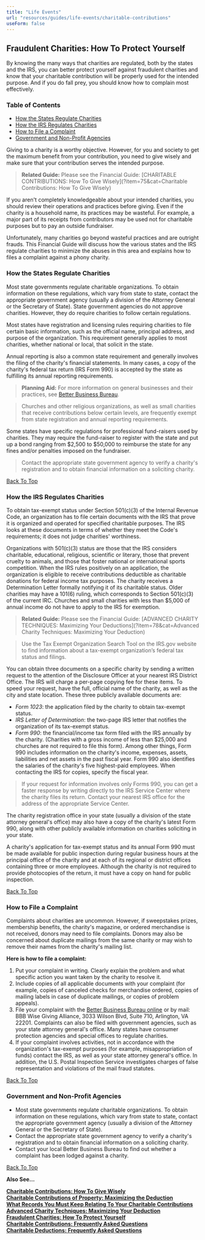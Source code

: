 ```yaml
---
title: "Life Events"
url: "resources/guides/life-events/charitable-contributions"
useForm: false
---
```

  
Fraudulent Charities: How To Protect Yourself
---------------------------------------------

By knowing the many ways that charities are regulated, both by the states and the IRS, you can better protect yourself against fraudulent charities and know that your charitable contribution will be properly used for the intended purpose. And if you do fall prey, you should know how to complain most effectively.

### Table of Contents

*   [How the States Regulate Charities](#1)
*   [How the IRS Regulates Charities](#2)
*   [How to File a Complaint](#3)
*   [Government and Non-Profit Agencies](#4)

Giving to a charity is a worthy objective. However, for you and society to get the maximum benefit from your contribution, you need to give wisely and make sure that your contribution serves the intended purpose.

> **Related Guide:** Please see the Financial Guide: [CHARITABLE CONTRIBUTIONS: How To Give Wisely](?item=75&cat=Charitable Contributions: How To Give Wisely)

If you aren't completely knowledgeable about your intended charities, you should review their operations and practices before giving. Even if the charity is a household name, its practices may be wasteful. For example, a major part of its receipts from contributors may be used not for charitable purposes but to pay an outside fundraiser.

Unfortunately, many charities go beyond wasteful practices and are outright frauds. This Financial Guide will discuss how the various states and the IRS regulate charities to minimize the abuses in this area and explains how to files a complaint against a phony charity.

### How the States Regulate Charities

Most state governments regulate charitable organizations. To obtain information on these regulations, which vary from state to state, contact the appropriate government agency (usually a division of the Attorney General or the Secretary of State). State government agencies do not approve charities. However, they do require charities to follow certain regulations.

Most states have registration and licensing rules requiring charities to file certain basic information, such as the official name, principal address, and purpose of the organization. This requirement generally applies to most charities, whether national or local, that solicit in the state.

Annual reporting is also a common state requirement and generally involves the filing of the charity's financial statements. In many cases, a copy of the charity's federal tax return (IRS Form 990) is accepted by the state as fulfilling its annual reporting requirements.

> **Planning Aid:** For more information on general businesses and their practices, see [Better Business Bureau](http://www.bbb.org).

> Churches and other religious organizations, as well as small charities that receive contributions below certain levels, are frequently exempt from state registration and annual reporting requirements.

Some states have specific regulations for professional fund-raisers used by charities. They may require the fund-raiser to register with the state and put up a bond ranging from $2,500 to $50,000 to reimburse the state for any fines and/or penalties imposed on the fundraiser.

> Contact the appropriate state government agency to verify a charity's registration and to obtain financial information on a soliciting charity.

[Back To Top](#top)

### How the IRS Regulates Charities

To obtain tax-exempt status under Section 501(c)(3) of the Internal Revenue Code, an organization has to file certain documents with the IRS that prove it is organized and operated for specified charitable purposes. The IRS looks at these documents in terms of whether they meet the Code's requirements; it does not judge charities' worthiness.

Organizations with 501(c)(3) status are those that the IRS considers charitable, educational, religious, scientific or literary, those that prevent cruelty to animals, and those that foster national or international sports competition. When the IRS rules positively on an application, the organization is eligible to receive contributions deductible as charitable donations for federal income tax purposes. The charity receives a Determination Letter formally notifying it of its charitable status. Older charities may have a 101(6) ruling, which corresponds to Section 501(c)(3) of the current IRC. Churches and small charities with less than $5,000 of annual income do not have to apply to the IRS for exemption.

> **Related Guide:** Please see the Financial Guide: [ADVANCED CHARITY TECHNIQUES: Maximizing Your Deductions](?item=78&cat=Advanced Charity Techniques: Maximizing Your Deduction)

> Use the Tax Exempt Organization Search Tool on the IRS.gov website to find information about a tax-exempt organization’s federal tax status and filings.

You can obtain three documents on a specific charity by sending a written request to the attention of the Disclosure Officer at your nearest IRS District Office. The IRS will charge a per-page copying fee for these items. To speed your request, have the full, official name of the charity, as well as the city and state location. These three publicly available documents are:

*   _Form 1023_: the application filed by the charity to obtain tax-exempt status.
*   _IRS Letter of Determination_: the two-page IRS letter that notifies the organization of its tax-exempt status.
*   _Form 990_: the financial/income tax form filed with the IRS annually by the charity. (Charities with a gross income of less than $25,000 and churches are not required to file this form). Among other things, Form 990 includes information on the charity's income, expenses, assets, liabilities and net assets in the past fiscal year. Form 990 also identifies the salaries of the charity's five highest-paid employees. When contacting the IRS for copies, specify the fiscal year.

> If your request for information involves only Forms 990, you can get a faster response by writing directly to the IRS Service Center where the charity files its return. Contact your nearest IRS office for the address of the appropriate Service Center.

The charity registration office in your state (usually a division of the state attorney general's office) may also have a copy of the charity's latest Form 990, along with other publicly available information on charities soliciting in your state.

A charity's application for tax-exempt status and its annual Form 990 must be made available for public inspection during regular business hours at the principal office of the charity and at each of its regional or district offices containing three or more employees. Although the charity is not required to provide photocopies of the return, it must have a copy on hand for public inspection.

[Back To Top](#top)

### How to File a Complaint

Complaints about charities are uncommon. However, if sweepstakes prizes, membership benefits, the charity's magazine, or ordered merchandise is not received, donors may need to file complaints. Donors may also be concerned about duplicate mailings from the same charity or may wish to remove their names from the charity's mailing list.

**Here is how to file a complaint:**

1.  Put your complaint in writing. Clearly explain the problem and what specific action you want taken by the charity to resolve it.
2.  Include copies of all applicable documents with your complaint (for example, copies of canceled checks for merchandise ordered, copies of mailing labels in case of duplicate mailings, or copies of problem appeals).
3.  File your complaint with the [Better Business Bureau online](https://give.org/charity-inquiry-new) or by mail: BBB Wise Giving Alliance, 3033 Wilson Blvd, Suite 710, Arlington, VA 22201. Complaints can also be filed with government agencies, such as your state attorney general's office. Many states have consumer protection agencies and special offices to regulate charities.
4.  If your complaint involves activities, not in accordance with the organization's tax-exempt purposes (for example, misappropriation of funds) contact the IRS, as well as your state attorney general's office. In addition, the U.S. Postal Inspection Service investigates charges of false representation and violations of the mail fraud statutes.

[Back To Top](#top)

### Government and Non-Profit Agencies

*   Most state governments regulate charitable organizations. To obtain information on these regulations, which vary from state to state, contact the appropriate government agency (usually a division of the Attorney General or the Secretary of State).
*   Contact the appropriate state government agency to verify a charity's registration and to obtain financial information on a soliciting charity.
*   Contact your local Better Business Bureau to find out whether a complaint has been lodged against a charity.

[Back To Top](#top)

**Also See...**

[**Charitable Contributions: How To Give Wisely**](/resources/guides/life-events/charitable-contributions-fg)  
[**Charitable Contributions of Property: Maximizing the Deduction**](/resources/guides/life-events/charitable-contributions-property-fg)  
[**What Records You Must Keep Relating To Your Charitable Contributions**](/resources/guides/life-events/charitable-contributions-Records-fg)  
[**Advanced Charity Techniques: Maximizing Your Deduction**](/resources/guides/life-events/advanced-charity-techniques-fg)  
[**Fraudulent Charities: How To Protect Yourself**](/resources/guides/life-events/fraudulent-charities-fg)  
[**Charitable Contributions: Frequently Asked Questions**](/resources/guides/frequently-asked-questions/charitable-contributions-faq)  
[**Charitable Deductions: Frequently Asked Questions**](/resources/guides/frequently-asked-questions/charitable-deductions-faq)  
